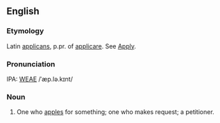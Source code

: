 ==English==
===Etymology===
Latin [[applicans]], p.pr. of [[applicare]].  See [[Apply]].

===Pronunciation===
IPA: [[WEAE]] /ˈæp.lə.kɪnt/

===Noun===
# One who [[apples]] for something; one who makes request; a petitioner.
<!-- material copied from Webster's Revised Unabridged Dictionary (1913) -->